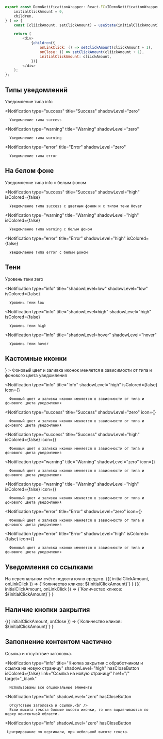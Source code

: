 
```javascript collapse=Код DemoNotificationWrapper
export const DemoNotificationWrapper: React.FC<IDemoNotificationWrapperProps> = ( {
    initialClickAmount = 0,
    children,
} ) => {
    const [cliickAmount, setClickAmount] = useState(initialClickAmount);

    return (
        <div>
            {children({
                onLinkClick: () => setClickAmount(cliickAmount + 1),
                onClose: () => setClickAmount(cliickAmount + 1),
                initialClickAmount: cliickAmount,
            })}
        </div>
    );
};
```

## Типы уведомлений

<Playground style={wrapperStyle}>
   <Notification
      type="info"
      title="Info"
      shadowLevel="zero"
   >
      Уведомление типа info
   </Notification>

   <Notification
      type="success"
      title="Success"
      shadowLevel="zero"
   >
      Уведомление типа success
   </Notification>

   <Notification
      type="warning"
      title="Warning"
      shadowLevel="zero"
   >
      Уведомление типа warning
   </Notification>

   <Notification
      type="error"
      title="Error"
      shadowLevel="zero"
   >
      Уведомление типа error
   </Notification>
</Playground>

## На белом фоне

<Playground style={wrapperStyle}>
   <Notification
      type="info"
      title="Info"
      shadowLevel="high"
      isColored={false}
   >
      Уведомление типа info с белым фоном
   </Notification>

   <Notification
      type="success"
      title="Success"
      shadowLevel="high"
      isColored={false}
   >
      Уведомление типа success с цветным фоном и с типом тени Hover
   </Notification>

   <Notification
      type="warning"
      title="Warning"
      shadowLevel="high"
      isColored={false}
   >
      Уведомление типа warning с белым фоном
   </Notification>

   <Notification
      type="error"
      title="Error"
      shadowLevel="high"
      isColored={false}
   >
      Уведомление типа error с белым фоном
   </Notification>
</Playground>

## Тени

<Playground style={wrapperStyle}>
   <Notification
      type="info"
      title="shadowLevel=zero"
      shadowLevel="zero"
   >
      Уровень тени zero
   </Notification>

   <Notification
      type="info"
      title="shadowLevel=low"
      shadowLevel="low"
      isColored={false}
   >
      Уровень тени low
   </Notification>

   <Notification
      type="info"
      title="shadowLevel=high"
      shadowLevel="high"
      isColored={false}
   >
      Уровень тени high
   </Notification>

   <Notification
      type="info"
      title="shadowLevel=hover"
      shadowLevel="hover"
   >
      Уровень тени hover
   </Notification>
</Playground>

## Кастомные иконки

<Playground style={wrapperStyle}>
   <Notification
      type="info"
      title="Info"
      shadowLevel="zero"
      icon={<Send />}
   >
      Фоновый цвет и заливка иконок меняется в зависимости от типа и фонового цвета уведомления
   </Notification>

   <Notification
      type="info"
      title="Info"
      shadowLevel="high"
      isColored={false}
      icon={<Send />}
   >
      Фоновый цвет и заливка иконок меняется в зависимости от типа и фонового цвета уведомления
   </Notification>

   <Notification
      type="success"
      title="Success"
      shadowLevel="zero"
      icon={<Sended />}
   >
      Фоновый цвет и заливка иконок меняется в зависимости от типа и фонового цвета уведомления
   </Notification>

   <Notification
      type="success"
      title="Success"
      shadowLevel="high"
      isColored={false}
      icon={<Sended />}
   >
      Фоновый цвет и заливка иконок меняется в зависимости от типа и фонового цвета уведомления
   </Notification>

   <Notification
      type="warning"
      title="Warning"
      shadowLevel="zero"
      icon={<Rating1 />}
   >
      Фоновый цвет и заливка иконок меняется в зависимости от типа и фонового цвета уведомления
   </Notification>

   <Notification
      type="warning"
      title="Warning"
      shadowLevel="high"
      isColored={false}
      icon={<Rating1 />}
   >
      Фоновый цвет и заливка иконок меняется в зависимости от типа и фонового цвета уведомления
   </Notification>

   <Notification
      type="error"
      title="Error"
      shadowLevel="zero"
      icon={<Cancel />}
   >
      Фоновый цвет и заливка иконок меняется в зависимости от типа и фонового цвета уведомления
   </Notification>

   <Notification
      type="error"
      title="Error"
      shadowLevel="high"
      isColored={false}
      icon={<Cancel />}
   >
      Фоновый цвет и заливка иконок меняется в зависимости от типа и фонового цвета уведомления
   </Notification>
</Playground>

## Уведомления со ссылками

<Playground style={wrapperStyle}>
   <Notification
      type="info"
      title="Cсылка ведет на новую страницу"
      shadowLevel="high"
      link="Cсылка на новую страницу"
      target="_blank"
      href="/"
      target="_blank"
      isColored={false}
   >
      На персональном счёте недостаточно средств.
   </Notification>

   <DemoNotificationWrapper>
      {({ initialClickAmount, onLinkClick }) =>
         <Notification
            type="warning"
            title="Cсылка с кастомным обработчиком"
            shadowLevel="zero"
            link="Cсылка с обработчиком"
            onLinkClick={onLinkClick}
         >
            {`Количество кликов: ${initialClickAmount}`}
         </Notification>
      }
   </DemoNotificationWrapper>

   <DemoNotificationWrapper>
      {({ initialClickAmount, onLinkClick }) =>
         <Notification
            type="error"
            title="Cсылка с кастомным обработчиком"
            shadowLevel="zero"
            link="Cсылка с обработчиком"
            onLinkClick={onLinkClick}
         >
            {`Количество кликов: ${initialClickAmount}`}
         </Notification>
      }
   </DemoNotificationWrapper>
</Playground>

## Наличие кнопки закрытия

<Playground style={wrapperStyle}>
   <DemoNotificationWrapper>
      {({ initialClickAmount, onClose }) =>
         <Notification
            type="error"
            title="Кнопка закрытия с обработчиком"
            shadowLevel="high"
            hasCloseButton
            isColored={false}
            onClose={onClose}
         >
            {`Количество кликов: ${initialClickAmount}`}
         </Notification>
      }
   </DemoNotificationWrapper>
</Playground>


## Заполнение контентом частично

<Playground style={wrapperStyle}>
   <Notification
      type="info"
      shadowLevel="high"
      isColored={false}
      link="Cсылка"
      href="/"
      target="_blank"
   >
      Ссылка и отсутствие заголовка.
   </Notification>

   <Notification
      type="info"
      title="Кнопка закрытия с обработчиком и ссылка на новую страницу"
      shadowLevel="high"
      hasCloseButton
      isColored={false}
      link="Cсылка на новую страницу"
      href="/"
      target="_blank"
   >
      Использованы все опциональные элементы
   </Notification>

   <Notification
      type="info"
      shadowLevel="zero"
      hasCloseButton
   >
      Отсутствие заголовка и ссылки.<br />
      Если высота текста больше высоты иконки, то они выравниваются по верху контентной области.
   </Notification>

   <Notification
      type="info"
      shadowLevel="zero"
      hasCloseButton
   >
     Центрирование по вертикали, при небольшой высоте текста.
   </Notification>
</Playground>
